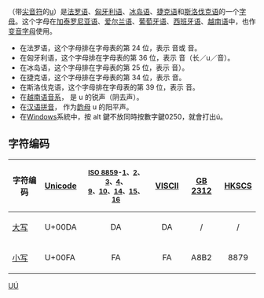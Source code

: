 {{Unreferenced|time=2017-12-29T14:40:34+00:00}}
{{Infobox alphabet|alphabet=拉丁|uuc=00DA|ulc=00FA}}
{{Unicode|'''Ú''', '''ú'''}}（带[[尖音符|尖音符]]的[[u|u]]）是[[法罗语|法罗语]]、[[匈牙利语|匈牙利语]]、[[冰岛语|冰岛语]]、[[捷克语|捷克语]]和[[斯洛伐克语|斯洛伐克语]]的一个[[字母|字母]]。这个字母在[[加泰罗尼亚语|加泰罗尼亚语]]、[[爱尔兰语|爱尔兰语]]、[[葡萄牙语|葡萄牙语]]、[[西班牙语|西班牙语]]、[[越南语|越南语]]中，也作[[变音符号|变音字母]]使用。

*在法罗语，这个字母排在字母表的第 24 位，表示 {{IPA4|ʏ}} 音或 {{IPA|/ʉuː/}} 音。
*在匈牙利语，这个字母排在字母表的第 36 位，表示 {{IPA|/uː/}} 音（长／u／音）。
*在冰岛语，这个字母排在字母表的第 25 位，表示 {{IPA|/oṷ/}} 音）。
*在捷克语，这个字母排在字母表的第 34 位，表示 {{IPA|/uː/}} 音。
*在斯洛伐克语，这个字母排在字母表的第 39 位，表示 {{IPA|/uː/}} 音。
*在[[越南语音系|越南语音系]]，{{lang|en|ú}} 是 u 的锐声（阴去声）。
*在[[汉语拼音|汉语拼音]]，{{lang|en|ú}} 作为[[韵母|韵母]] u 的阳平声。
*在[[Windows|Windows]]系統中，按 alt 鍵不放同時按數字鍵0250，就會打出ú。
== 字符编码 ==
{| class="wikitable"
!字符编码!![[Unicode|Unicode]]!!style="font-size:smaller"|[[ISO/IEC_8859|ISO 8859]]-[[ISO/IEC_8859-1|1]]、[[ISO/IEC_8859-2|2]]、[[ISO/IEC_8859-3|3]]、[[ISO/IEC_8859-4|4]]、<br />[[ISO/IEC_8859-9|9]]、[[ISO/IEC_8859-10|10]]、[[ISO/IEC_8859-14|14]]、[[ISO/IEC_8859-15|15]]、[[ISO/IEC_8859-16|16]]!![[VISCII|VISCII]]!![[GB_2312|GB 2312]]!![[香港增補字符集|HKSCS]]
|-
|[[大寫字母|大写]] {{Unicode|Ú}}||U+00DA||style="text-align:center;"|DA||style="text-align:center;"|DA||style="text-align:center;"|/||style="text-align:center;"|/
|-
|[[小寫字母|小写]] {{Unicode|ú}}||U+00FA||style="text-align:center;"|FA||style="text-align:center;"|FA||style="text-align:center;"|A8B2||style="text-align:center;"|8879
|}

{{Alphabet lang|fo|is|ga|cs|sk|hu|nan}}
{{Latin alphabet}}

[[Category:衍生拉丁字母|UÚ]]